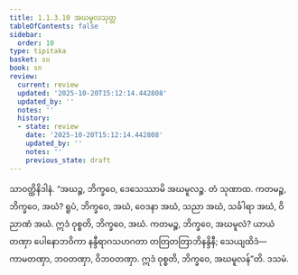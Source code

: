 ```yaml
---
title: 1.1.3.10 အဃမူလသုတ္တ
tableOfContents: false
sidebar:
  order: 10
type: tipitaka
basket: su
book: sn
review:
  current: review
  updated: '2025-10-20T15:12:14.442808'
  updated_by: ''
  notes: ''
  history:
  - state: review
    date: '2025-10-20T15:12:14.442808'
    updated_by: ''
    notes: ''
    previous_state: draft
---
```



<DynamicBreadcrumb />


<ReviewStatus review={frontmatter.review} showDetails={true} />

<HypothesisAnnotation frontmatter={frontmatter} />

<Division number="31" book="sn" e="ch" v="18" p="284">

<Paragraph number="147" book="sn">
သာဝတ္ထိနိဒါနံ. “အဃဉ္စ, ဘိက္ခဝေ, ဒေသေဿာမိ အဃမူလဉ္စ. တံ သုဏာထ. ကတမဉ္စ, ဘိက္ခဝေ, အဃံ? ရူပံ, ဘိက္ခဝေ, အဃံ, ဝေဒနာ အဃံ, သညာ အဃံ, သင်္ခါရာ အဃံ, ဝိညာဏံ အဃံ. ဣဒံ ဝုစ္စတိ, ဘိက္ခဝေ, အဃံ. ကတမဉ္စ, ဘိက္ခဝေ, အဃမူလံ? ယာယံ တဏှာ ပေါနောဘဝိကာ နန္ဒီရာဂသဟဂတာ တတြတတြာဘိနန္ဒိနီ; သေယျထိဒံ—  ကာမတဏှာ, ဘဝတဏှာ, ဝိဘဝတဏှာ. ဣဒံ ဝုစ္စတိ, ဘိက္ခဝေ, အဃမူလန်”တိ.

</Paragraph>
</Division>

<Paragraph number="148" type="center" book="sn">
ဒသမံ.
</Paragraph>